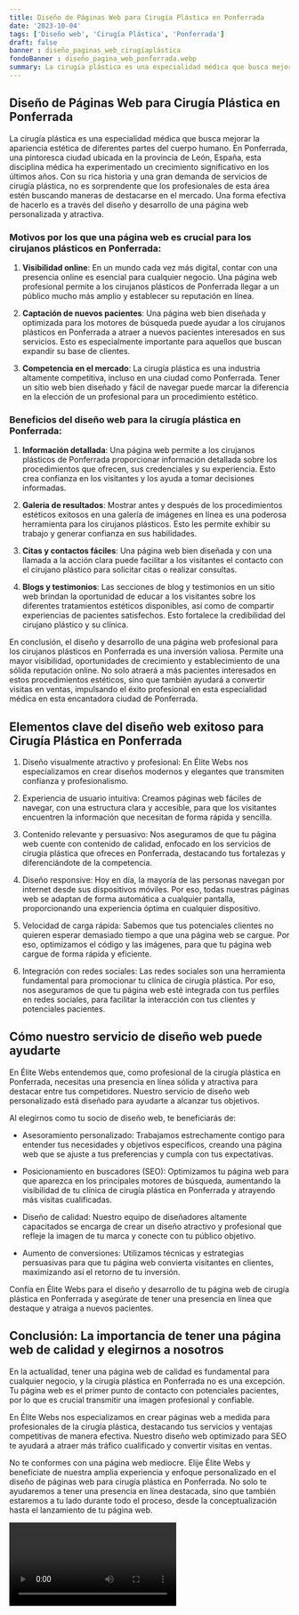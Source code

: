 ```yaml
---
title: Diseño de Páginas Web para Cirugía Plástica en Ponferrada
date: '2023-10-04'
tags: ['Diseño web', 'Cirugía Plástica', 'Ponferrada']
draft: false
banner : diseño_paginas_web_cirugíaplástica
fondoBanner : diseño_pagina_web_ponferrada.webp
summary: La cirugía plástica es una especialidad médica que busca mejorar la apariencia estética de diferentes partes del cuerpo humano. En Ponferrada, una pintoresca ciudad ubicada en la provincia de León, España, esta disciplina médica ha experimentado un crecimiento significativo en los últimos años. Con su rica historia y una gran demanda de servicios de cirugía plástica, no es sorprendente que los profesionales de esta área estén buscando maneras de destacarse en el mercado. Una forma efectiva de hacerlo es a través del diseño y desarrollo de una página web personalizada y atractiva.
---
```


## Diseño de Páginas Web para Cirugía Plástica en Ponferrada

La cirugía plástica es una especialidad médica que busca mejorar la apariencia estética de diferentes partes del cuerpo humano. En Ponferrada, una pintoresca ciudad ubicada en la provincia de León, España, esta disciplina médica ha experimentado un crecimiento significativo en los últimos años. Con su rica historia y una gran demanda de servicios de cirugía plástica, no es sorprendente que los profesionales de esta área estén buscando maneras de destacarse en el mercado. Una forma efectiva de hacerlo es a través del diseño y desarrollo de una página web personalizada y atractiva.

### Motivos por los que una página web es crucial para los cirujanos plásticos en Ponferrada:

1. **Visibilidad online**: En un mundo cada vez más digital, contar con una presencia online es esencial para cualquier negocio. Una página web profesional permite a los cirujanos plásticos de Ponferrada llegar a un público mucho más amplio y establecer su reputación en línea.

2. **Captación de nuevos pacientes**: Una página web bien diseñada y optimizada para los motores de búsqueda puede ayudar a los cirujanos plásticos en Ponferrada a atraer a nuevos pacientes interesados en sus servicios. Esto es especialmente importante para aquellos que buscan expandir su base de clientes.

3. **Competencia en el mercado**: La cirugía plástica es una industria altamente competitiva, incluso en una ciudad como Ponferrada. Tener un sitio web bien diseñado y fácil de navegar puede marcar la diferencia en la elección de un profesional para un procedimiento estético.

### Beneficios del diseño web para la cirugía plástica en Ponferrada:

1. **Información detallada**: Una página web permite a los cirujanos plásticos de Ponferrada proporcionar información detallada sobre los procedimientos que ofrecen, sus credenciales y su experiencia. Esto crea confianza en los visitantes y los ayuda a tomar decisiones informadas.

2. **Galería de resultados**: Mostrar antes y después de los procedimientos estéticos exitosos en una galería de imágenes en línea es una poderosa herramienta para los cirujanos plásticos. Esto les permite exhibir su trabajo y generar confianza en sus habilidades.

3. **Citas y contactos fáciles**: Una página web bien diseñada y con una llamada a la acción clara puede facilitar a los visitantes el contacto con el cirujano plástico para solicitar citas o realizar consultas.

4. **Blogs y testimonios**: Las secciones de blog y testimonios en un sitio web brindan la oportunidad de educar a los visitantes sobre los diferentes tratamientos estéticos disponibles, así como de compartir experiencias de pacientes satisfechos. Esto fortalece la credibilidad del cirujano plástico y su clínica.

En conclusión, el diseño y desarrollo de una página web profesional para los cirujanos plásticos en Ponferrada es una inversión valiosa. Permite una mayor visibilidad, oportunidades de crecimiento y establecimiento de una sólida reputación online. No solo atraerá a más pacientes interesados en estos procedimientos estéticos, sino que también ayudará a convertir visitas en ventas, impulsando el éxito profesional en esta especialidad médica en esta encantadora ciudad de Ponferrada.

<GifSeo />

<Cta />

## Elementos clave del diseño web exitoso para Cirugía Plástica en Ponferrada

1. Diseño visualmente atractivo y profesional: En Élite Webs nos especializamos en crear diseños modernos y elegantes que transmiten confianza y profesionalismo.

2. Experiencia de usuario intuitiva: Creamos páginas web fáciles de navegar, con una estructura clara y accesible, para que los visitantes encuentren la información que necesitan de forma rápida y sencilla.

3. Contenido relevante y persuasivo: Nos aseguramos de que tu página web cuente con contenido de calidad, enfocado en los servicios de cirugía plástica que ofreces en Ponferrada, destacando tus fortalezas y diferenciándote de la competencia.

4. Diseño responsive: Hoy en día, la mayoría de las personas navegan por internet desde sus dispositivos móviles. Por eso, todas nuestras páginas web se adaptan de forma automática a cualquier pantalla, proporcionando una experiencia óptima en cualquier dispositivo.

5. Velocidad de carga rápida: Sabemos que tus potenciales clientes no quieren esperar demasiado tiempo a que una página web se cargue. Por eso, optimizamos el código y las imágenes, para que tu página web cargue de forma rápida y eficiente.

6. Integración con redes sociales: Las redes sociales son una herramienta fundamental para promocionar tu clínica de cirugía plástica. Por eso, nos aseguramos de que tu página web esté integrada con tus perfiles en redes sociales, para facilitar la interacción con tus clientes y potenciales pacientes.

## Cómo nuestro servicio de diseño web puede ayudarte

En Élite Webs entendemos que, como profesional de la cirugía plástica en Ponferrada, necesitas una presencia en línea sólida y atractiva para destacar entre tus competidores. Nuestro servicio de diseño web personalizado está diseñado para ayudarte a alcanzar tus objetivos.

Al elegirnos como tu socio de diseño web, te beneficiarás de:

- Asesoramiento personalizado: Trabajamos estrechamente contigo para entender tus necesidades y objetivos específicos, creando una página web que se ajuste a tus preferencias y cumpla con tus expectativas.

- Posicionamiento en buscadores (SEO): Optimizamos tu página web para que aparezca en los principales motores de búsqueda, aumentando la visibilidad de tu clínica de cirugía plástica en Ponferrada y atrayendo más visitas cualificadas.

- Diseño de calidad: Nuestro equipo de diseñadores altamente capacitados se encarga de crear un diseño atractivo y profesional que refleje la imagen de tu marca y conecte con tu público objetivo.

- Aumento de conversiones: Utilizamos técnicas y estrategias persuasivas para que tu página web convierta visitantes en clientes, maximizando así el retorno de tu inversión.

Confía en Élite Webs para el diseño y desarrollo de tu página web de cirugía plástica en Ponferrada y asegúrate de tener una presencia en línea que destaque y atraiga a nuevos pacientes.

## Conclusión: La importancia de tener una página web de calidad y elegirnos a nosotros

En la actualidad, tener una página web de calidad es fundamental para cualquier negocio, y la cirugía plástica en Ponferrada no es una excepción. Tu página web es el primer punto de contacto con potenciales pacientes, por lo que es crucial transmitir una imagen profesional y confiable.

En Élite Webs nos especializamos en crear páginas web a medida para profesionales de la cirugía plástica, destacando tus servicios y ventajas competitivas de manera efectiva. Nuestro diseño web optimizado para SEO te ayudará a atraer más tráfico cualificado y convertir visitas en ventas.

No te conformes con una página web mediocre. Elije Élite Webs y benefíciate de nuestra amplia experiencia y enfoque personalizado en el diseño de páginas web para cirugía plástica en Ponferrada. No solo te ayudaremos a tener una presencia en línea destacada, sino que también estaremos a tu lado durante todo el proceso, desde la conceptualización hasta el lanzamiento de tu página web.

<Video />

<CtaBot job='Cirugía Plástica' city='Ponferrada'/>

<Gmaps query='Ponferrada+españa+maps' />